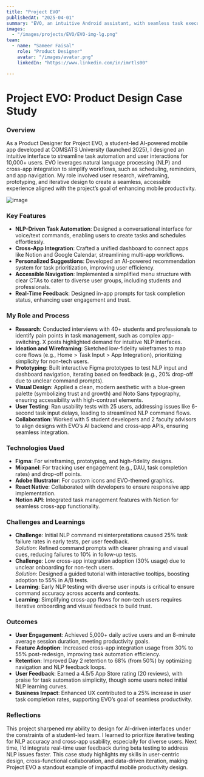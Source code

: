 ---
title: "Project EVO"
publishedAt: "2025-04-01"
summary: "EVO, an intuitive Android assistant, with seamless task execution, cross-app integration, and contextual awareness, simplifying complex mobile interactions with elegant, user-centric design."
images:
  - "/images/projects/EVO/EVO-img-lg.png"
team:
  - name: "Sameer Faisal"
    role: "Product Designer"
    avatar: "/images/avatar.png"
    linkedIn: "https://www.linkedin.com/in/imrtls00"

---
# Project EVO: Product Design Case Study

### Overview
As a Product Designer for Project EVO, a student-led AI-powered mobile app developed at COMSATS University (launched 2025), I designed an intuitive interface to streamline task automation and user interactions for 10,000+ users. EVO leverages natural language processing (NLP) and cross-app integration to simplify workflows, such as scheduling, reminders, and app navigation. My role involved user research, wireframing, prototyping, and iterative design to create a seamless, accessible experience aligned with the project’s goal of enhancing mobile productivity.

![image](/images/projects/EVO/EVO-img-sm.png)


### Key Features
- **NLP-Driven Task Automation**: Designed a conversational interface for voice/text commands, enabling users to create tasks and schedules effortlessly.
- **Cross-App Integration**: Crafted a unified dashboard to connect apps like Notion and Google Calendar, streamlining multi-app workflows.
- **Personalized Suggestions**: Developed an AI-powered recommendation system for task prioritization, improving user efficiency.
- **Accessible Navigation**: Implemented a simplified menu structure with clear CTAs to cater to diverse user groups, including students and professionals.
- **Real-Time Feedback**: Designed in-app prompts for task completion status, enhancing user engagement and trust.


### My Role and Process
- **Research**: Conducted interviews with 40+ students and professionals to identify pain points in task management, such as complex app-switching. X posts highlighted demand for intuitive NLP interfaces.
- **Ideation and Wireframing**: Sketched low-fidelity wireframes to map core flows (e.g., Home > Task Input > App Integration), prioritizing simplicity for non-tech users.
- **Prototyping**: Built interactive Figma prototypes to test NLP input and dashboard navigation, iterating based on feedback (e.g., 20% drop-off due to unclear command prompts).
- **Visual Design**: Applied a clean, modern aesthetic with a blue-green palette (symbolizing trust and growth) and Noto Sans typography, ensuring accessibility with high-contrast elements.
- **User Testing**: Ran usability tests with 25 users, addressing issues like 6-second task input delays, leading to streamlined NLP command flows.
- **Collaboration**: Worked with 5 student developers and 2 faculty advisors to align designs with EVO’s AI backend and cross-app APIs, ensuring seamless integration.


### Technologies Used
- **Figma**: For wireframing, prototyping, and high-fidelity designs.
- **Mixpanel**: For tracking user engagement (e.g., DAU, task completion rates) and drop-off points.
- **Adobe Illustrator**: For custom icons and EVO-themed graphics.
- **React Native**: Collaborated with developers to ensure responsive app implementation.
- **Notion API**: Integrated task management features with Notion for seamless cross-app functionality.


### Challenges and Learnings
- **Challenge**: Initial NLP command misinterpretations caused 25% task failure rates in early tests, per user feedback.  
  *Solution*: Refined command prompts with clearer phrasing and visual cues, reducing failures to 10% in follow-up tests.
- **Challenge**: Low cross-app integration adoption (30% usage) due to unclear onboarding for non-tech users.  
  *Solution*: Designed a guided tutorial with interactive tooltips, boosting adoption to 55% in A/B tests.
- **Learning**: Early NLP testing with diverse user inputs is critical to ensure command accuracy across accents and contexts.
- **Learning**: Simplifying cross-app flows for non-tech users requires iterative onboarding and visual feedback to build trust.


### Outcomes
- **User Engagement**: Achieved 5,000+ daily active users and an 8-minute average session duration, meeting productivity goals.
- **Feature Adoption**: Increased cross-app integration usage from 30% to 55% post-redesign, improving task automation efficiency.
- **Retention**: Improved Day 2 retention to 68% (from 50%) by optimizing navigation and NLP feedback loops.
- **User Feedback**: Earned a 4.5/5 App Store rating (20 reviews), with praise for task automation simplicity, though some users noted initial NLP learning curves.
- **Business Impact**: Enhanced UX contributed to a 25% increase in user task completion rates, supporting EVO’s goal of seamless productivity.

### Reflections
This project sharpened my ability to design for AI-driven interfaces under the constraints of a student-led team. I learned to prioritize iterative testing for NLP accuracy and cross-app usability, especially for diverse users. Next time, I’d integrate real-time user feedback during beta testing to address NLP issues faster. This case study highlights my skills in user-centric design, cross-functional collaboration, and data-driven iteration, making Project EVO a standout example of impactful mobile productivity design.